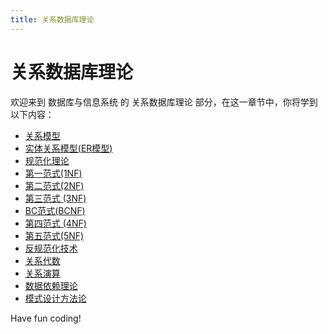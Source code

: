 ```yaml
---
title: 关系数据库理论
---
```


# 关系数据库理论

欢迎来到 数据库与信息系统 的 关系数据库理论 部分，在这一章节中，你将学到以下内容：

- [关系模型](./0-relational-model.mdx)
- [实体关系模型(ER模型)](./1-entity-relationship-model.mdx)
- [规范化理论](./2-normalization-theory.mdx)
- [第一范式(1NF)](./3-first-normal-form-1nf.mdx)
- [第二范式(2NF)](./4-second-paradigm-2nf.mdx)
- [第三范式 (3NF)](./5-the-third-paradigm-3nf.mdx)
- [BC范式(BCNF)](./6-bc-paradigm-bcnf.mdx)
- [第四范式 (4NF)](./7-the-fourth-paradigm-4nf.mdx)
- [第五范式(5NF)](./8-fifth-paradigm-5nf.mdx)
- [反规范化技术](./9-denormalization-techniques.mdx)
- [关系代数](./10-relational-algebra.mdx)
- [关系演算](./11-relational-calculus.mdx)
- [数据依赖理论](./12-data-dependence-theory.mdx)
- [模式设计方法论](./13-pattern-design-methodology.mdx)

Have fun coding!